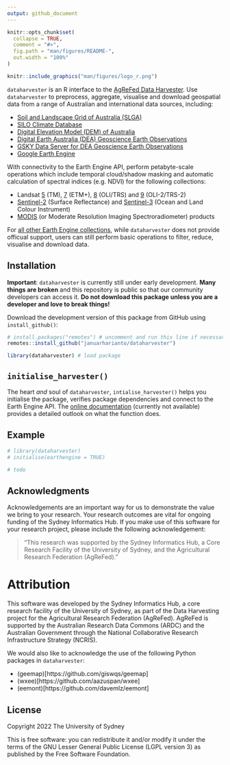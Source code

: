 ```yaml
---
output: github_document
---
```


<!-- README.md is generated from README.Rmd. Please edit that file -->

```r
knitr::opts_chunk$set(
  collapse = TRUE,
  comment = "#>",
  fig.path = "man/figures/README-",
  out.width = "100%"
)
```


<!-- badges: start -->
<!-- badges: end -->



```r
knitr::include_graphics("man/figures/logo_r.png")
```

`dataharvester` is an R interface to the [AgReFed Data Harvester]().
Use `dataharvester` to preprocess, aggregate, visualise and download geospatial data from a range of Australian and international data sources, including:

- [Soil and Landscape Grid of Australia (SLGA)]()
- [SILO Climate Database]()
- [Digital Elevation Model (DEM) of Australia]()
- [Digital Earth Australia (DEA) Geoscience Earth Observations]()
- [GSKY Data Server for DEA Geoscience Earth Observations]()
- [Google Earth Engine]()

With connectivity to the Earth Engine API, perform petabyte-scale operations which include temporal cloud/shadow masking and automatic calculation of spectral indices (e.g. NDVI) for the following collections:

- Landsat [5]() (TM), [7]() (ETM+), [8]() (OLI/TRS) and [9]() (OLI-2/TRS-2)
- [Sentinel-2]() (Surface Reflectance) and [Sentinel-3]() (Ocean and Land Colour Instrument)
- [MODIS](https://developers.google.com/earth-engine/datasets/catalog/modis) (or Moderate Resolution Imaging Spectroradiometer) products

For [all other Earth Engine collections](https://developers.google.com/earth-engine/datasets/), while `dataharvester` does not provide officual support, users can still perform basic operations to filter, reduce, visualise and download data.

## Installation

**Important**: `dataharvester` is currently still under early development. **Many things are broken** and this repository is public so that our community developers can access it.  **Do not download this package unless you are a developer and love to break things!**

Download the development version of this package from GitHub using `install_github()`:

```r
# install.packages("remotes") # uncomment and run this line if necessary
remotes::install_github("januarharianto/dataharvester")

library(dataharvester) # load package
```


## `initialise_harvester()`

The heart *and* soul of `dataharvester`, `intialise_harvester()` helps you initialise the package, verifies package dependencies and connect to the Earth Engine API. The [online documentation]() (currently not available) provides a detailed outlook on what the function does.


## Example

```r
# library(dataharvester)
# initialise(earthengine = TRUE)

# todo

```

## Acknowledgments


Acknowledgements are an important way for us to demonstrate the value we bring to your research. Your research outcomes are vital for ongoing funding of the Sydney Informatics Hub.
If you make use of this software for your research project, please include the following acknowledgement:

> “This research was supported by the Sydney Informatics Hub, a Core Research Facility of the University of Sydney, and the Agricultural Research Federation (AgReFed)."

# Attribution

This software was developed by the Sydney Informatics Hub, a core research facility of the University of Sydney, as part of the Data Harvesting project for the Agricultural Research Federation (AgReFed).
AgReFed is supported by the Australian Research Data Commons (ARDC) and the Australian Government through the National Collaborative Research Infrastructure Strategy (NCRIS).

We would also like to acknowledge the use of the following Python packages in `dataharvester`:

- (geemap)[https://github.com/giswqs/geemap]
- (wxee)[https://github.com/aazuspan/wxee]
- (eemont)[https://github.com/davemlz/eemont]

## License

Copyright 2022 The University of Sydney

This is free software: you can redistribute it and/or modify it under the terms of the GNU Lesser General Public License (LGPL version 3) as published by the Free Software Foundation.
